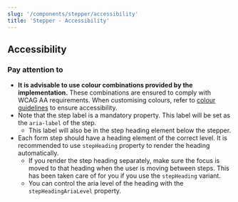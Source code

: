 ```yaml
---
slug: '/components/stepper/accessibility'
title: 'Stepper - Accessibility'
---
```




## Accessibility

### Pay attention to
- **It is advisable to use colour combinations provided by the implementation.** These combinations are ensured to comply with WCAG AA requirements. When customising colours, refer to [colour guidelines](/design-tokens/colour "Colour") to ensure accessibility.
- Note that the step label is a mandatory property. This label will be set as the `aria-label` of the step.
  - This label will also be in the step heading element below the stepper.
- Each form step should have a heading element of the correct level. It is recommended to use `stepHeading` property to render the heading automatically.
  - If you render the step heading separately, make sure the focus is moved to that heading when the user is moving between steps. This has been taken care of for you if you use the `stepHeading` variant.
  - You can control the aria level of the heading with the `stepHeadingAriaLevel` property.
